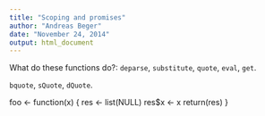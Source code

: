 ```yaml
---
title: "Scoping and promises"
author: "Andreas Beger"
date: "November 24, 2014"
output: html_document
---
```


What do these functions do?: `deparse`, `substitute`, `quote`, `eval`, `get`.

`bquote`, `sQuote`, `dQuote`. 


foo <- function(x) {
  res <- list(NULL)
  res$x <- x
  return(res)
}